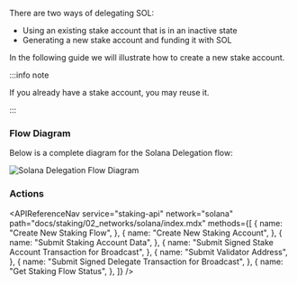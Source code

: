 
There are two ways of delegating SOL:

- Using an existing stake account that is in an inactive state
- Generating a new stake account and funding it with SOL

In the following guide we will illustrate how to create a new stake account.

:::info note

If you already have a stake account, you may reuse it.

:::

### Flow Diagram

Below is a complete diagram for the Solana Delegation flow:

<img src={img1} alt="Solana Delegation Flow Diagram" className="inline-image" />

### Actions

<APIReferenceNav
  service="staking-api"
  network="solana"
  path="docs/staking/02_networks/solana/index.mdx"
  methods={[
    {
      name: "Create New Staking Flow",
    },
    {
      name: "Create New Staking Account",
    },
    {
      name: "Submit Staking Account Data",
    },
    {
      name: "Submit Signed Stake Account Transaction for Broadcast",
    },
    {
      name: "Submit Validator Address",
    },
    {
      name: "Submit Signed Delegate Transaction for Broadcast",
    },
    {
      name: "Get Staking Flow Status",
    },
  ]}
/>
